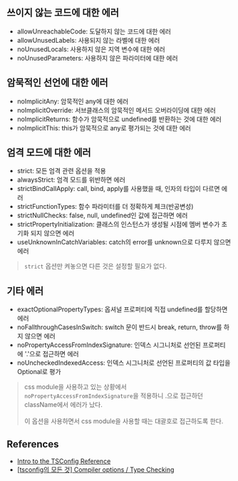 ## 쓰이지 않는 코드에 대한 에러

- allowUnreachableCode: 도달하지 않는 코드에 대한 에러
- allowUnusedLabels: 사용되지 않는 라벨에 대한 에러
- noUnusedLocals: 사용하지 않은 지역 변수에 대한 에러
- noUnusedParameters: 사용하지 않은 파라미터에 대한 에러

## 암묵적인 선언에 대한 에러

- noImplicitAny: 암묵적인 any에 대한 에러
- noImplicitOverride: 서브클래스의 암묵적인 메서드 오버라이딩에 대한 에러
- noImplicitReturns: 함수가 암묵적으로 undefined를 반환하는 것에 대한 에러
- noImplicitThis: this가 암묵적으로 any로 평가되는 것에 대한 에러

## 엄격 모드에 대한 에러

- strict: 모든 엄격 관련 옵션을 적용
- alwaysStrict: 엄격 모드를 위반하면 에러
- strictBindCallApply: call, bind, apply를 사용했을 때, 인자의 타입이 다르면 에러
- strictFunctionTypes: 함수 파라미터를 더 정확하게 체크(반공변성)
- strictNullChecks: false, null, undefined인 값에 접근하면 에러
- strictPropertyInitialization: 클래스의 인스턴스가 생성될 시점에 멤버 변수가 초기화 되지 않으면 에러
- useUnknownInCatchVariables: catch의 error를 unknown으로 다루지 않으면 에러

> `strict` 옵션만 켜놓으면 다른 것은 설정할 필요가 없다.

## 기타 에러

- exactOptionalPropertyTypes: 옵셔널 프로퍼티에 직접 undefined를 할당하면 에러
- noFallthroughCasesInSwitch: switch 문이 반드시 break, return, throw를 하지 않으면 에러
- noPropertyAccessFromIndexSignature: 인덱스 시그니처로 선언된 프로퍼티에 '.'으로 접근하면 에러
- noUncheckedIndexedAccess: 인덱스 시그니처로 선언된 프로퍼티의 값 타입을 Optional로 평가

> css module을 사용하고 있는 상황에서 `noPropertyAccessFromIndexSignature`을 적용하니 .으로 접근하던 className에서 에러가 났다. <br /><br /> 이 옵션을 사용하면서 css module을 사용할 때는 대괄호로 접근하도록 한다.

## References

- [Intro to the TSConfig Reference
  ](https://www.typescriptlang.org/tsconfig)
- [[tsconfig의 모든 것] Compiler options / Type Checking](https://evan-moon.github.io/2021/08/08/tsconfig-compiler-options-type-check/)
